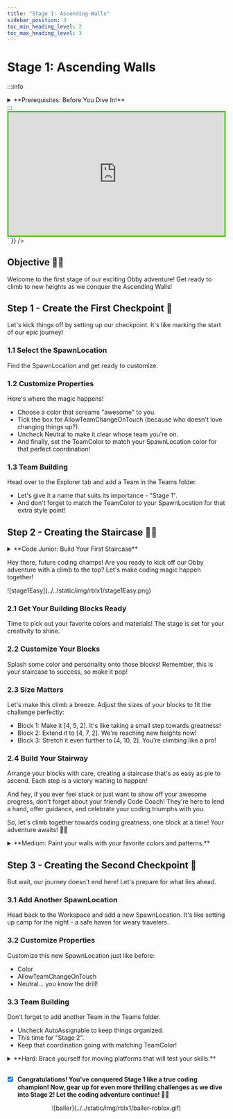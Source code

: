 ```yaml
---
title: "Stage 1: Ascending Walls"
sidebar_position: 3
toc_min_heading_level: 2
toc_max_heading_level: 3
---
```



# Stage 1: Ascending Walls

:::info
<details style={{border:'none'}}>
    <summary>**Prerequisites: Before You Dive In!**</summary>

    Before diving into the excitement of Stage 1, make sure you've completed these fun and essential steps!
    
    **1. Intro**
    
    Did you enjoy the grand introduction to Roblox Part 1: Launch Your Own Obby Game? We hope you're pumped up and ready to embark on this coding adventure!
    
    **2. Setup**
    
    Time to gear up! You've gone through the setup phase, getting everything ready for your Obby journey. From setting up your workspace to getting familiar with the tools, you're all set to unleash your creativity!

    **Now, let's dive into Stage 1 and start building your very own Obby masterpiece! Are you ready? Let's do this! 🎉**
</details>
:::

<br  />

<div dangerouslySetInnerHTML={{
  __html: `
    <div style="padding:56.25% 0 0 0;position:relative;border:3px solid #47c621;">
      <iframe src="https://player.vimeo.com/video/952979949?h=7410beb1a2" frameborder="0" allow="autoplay; fullscreen; picture-in-picture; clipboard-write" style="position:absolute;top:0;left:0;width:100%;height:100%;" title="Roblox Part 1 - Stage 1"></iframe>
    </div>
    <script src="https://player.vimeo.com/api/player.js"></script>
  `
}} />

## Objective 🧐🗿

Welcome to the first stage of our exciting Obby adventure! Get ready to climb to new heights as we conquer the Ascending Walls!

## Step 1 - Create the First Checkpoint 🚩

Let's kick things off by setting up our checkpoint. It's like marking the start of our epic journey!

### 1.1 Select the SpawnLocation
Find the SpawnLocation and get ready to customize.

### 1.2 Customize Properties
Here's where the magic happens!

- Choose a color that screams "awesome" to you.
- Tick the box for AllowTeamChangeOnTouch (because who doesn't love changing things up?).
- Uncheck Neutral to make it clear whose team you're on.
- And finally, set the TeamColor to match your SpawnLocation color for that perfect coordination!

### 1.3 Team Building
Head over to the Explorer tab and add a Team in the Teams folder. 

- Let's give it a name that suits its importance - "Stage 1".
- And don't forget to match the TeamColor to your SpawnLocation for that extra style point!

## Step 2 - Creating the Staircase 📐🏃

<details>
    <summary>**Code Junior: Build Your First Staircase**</summary>

    <div className='image-wrapper'>
        ![stage1CodeJuniors](../../static/img/rblx1/stage1codejuniors.png)
    </div>

    <br  />
    
    **2.1 Gather Your Blocks**

    Start by collecting some basic blocks with your Code Coach's help. Get ready to begin your first building project!


    **2.2 Learn the Basics**

    Work with your Code Coach to understand how to place and adjust blocks. You'll learn how to move, rotate, and position them just right!

    **2.3 Assemble the Stairs**

    Now, put it all together! Arrange your blocks to form a simple staircase. Take it step by step, and soon you'll have your very own staircase ready for adventurers to climb!

</details>

Hey there, future coding champs! Are you ready to kick off our Obby adventure with a climb to the top? Let's make coding magic happen together!

<div className='image-wrapper'>
    ![stage1Easy](../../static/img/rblx1/stage1Easy.png)
</div>

### 2.1 Get Your Building Blocks Ready

Time to pick out your favorite colors and materials! The stage is set for your creativity to shine.

### 2.2 Customize Your Blocks

Splash some color and personality onto those blocks! Remember, this is your staircase to success, so make it pop!

### 2.3 Size Matters

Let's make this climb a breeze. Adjust the sizes of your blocks to fit the challenge perfectly:
- Block 1: Make it [4, 5, 2]. It's like taking a small step towards greatness!
- Block 2: Extend it to [4, 7, 2]. We're reaching new heights now!
- Block 3: Stretch it even further to [4, 10, 2]. You're climbing like a pro!

### 2.4 Build Your Stairway

Arrange your blocks with care, creating a staircase that's as easy as pie to ascend. Each step is a victory waiting to happen!

And hey, if you ever feel stuck or just want to show off your awesome progress, don't forget about your friendly Code Coach! They're here to lend a hand, offer guidance, and celebrate your coding triumphs with you.

So, let's climb together towards coding greatness, one block at a time! Your adventure awaits! 🚀🌟

<details>
    <summary>**Medium: Paint your walls with your favorite colors and patterns.**</summary>

    <div className='image-wrapper'>
        ![stage1Medium](../../static/img/rblx1/stage1Medium.png)
    </div>

    <br  />

    **2.1 Gather Your Blocks**

    Grab those Block Parts and get ready to build!

    **2.2 Customize Away**

    It's your time to shine! Pick your favorite Color and Material for each block. Let your creativity run wild!

    **2.3 Assemble the Stairs**

    Arrange your blocks to form a steep staircase, just waiting for brave adventurers like you to conquer it!
</details>

## Step 3 - Creating the Second Checkpoint 🚩

But wait, our journey doesn't end here! Let's prepare for what lies ahead.

### 3.1 Add Another SpawnLocation

Head back to the Workspace and add a new SpawnLocation. It's like setting up camp for the night - a safe haven for weary travelers.

### 3.2 Customize Properties

Customize this new SpawnLocation just like before:
- Color
- AllowTeamChangeOnTouch
- Neutral... you know the drill!

### 3.3 Team Building

Don't forget to add another Team in the Teams folder.

- Uncheck AutoAssignable to keep things organized.
- This time for "Stage 2".
- Keep that coordination going with matching TeamColor!

<details>
    <summary>**Hard: Brace yourself for moving platforms that will test your skills.**</summary>
    
    **If you want more of a challenge by recreating the video yourself, follow these steps:**

    Hey there, fearless coders! Are you ready to take on the ultimate challenge and show off your coding prowess? Get ready to conquer the Ascending Walls like never before!

    <div dangerouslySetInnerHTML={{
    __html: `
        <div style="padding:56.25% 0 0 0;position:relative;border:3px solid #47c621;">
        <iframe src="https://player.vimeo.com/video/952502252?h=f64bae7761" frameborder="0" allow="autoplay; fullscreen; picture-in-picture; clipboard-write" style="position:absolute;top:0;left:0;width:100%;height:100%;" title="Roblox Part 1 - Stage 1"></iframe>
        </div>
        <script src="https://player.vimeo.com/api/player.js"></script>
    `
    }} />

    **Description**

    We are going to create a script that makes a part in Roblox move up and down between two heights. Here's what we want to accomplish: 

    **Step 1 - Start at a Position:**
    
    The part will start at a certain position. 

    **Step 2 - Move Up and Down:**
    
    The part will move up to a maximum height, then move down to a minimum height, and keep repeating this movement. 

    **Step 3 - Direction Change:**
    
    When the part reaches the maximum height, it will change direction and start moving down. When it reaches the minimum height, it will change direction and start moving up again. 

    **Step 4 - Smooth Movement:**
    
    The part will move smoothly, pausing for a short time during each step of movement. 

    By doing this, the part will continuously move up and down in a loop, creating a nice animation effect. 

    <br  />

    **Instructions and Code Logic** 

    **Step 1 - Set Up Starting Variables:**

    - Create a variable to hold the part by setting it to the `Parent` of the script. 

    - Make a variable to remember the starting position of the part. 

    - Create variables for the highest point (`maxHeight`), lowest point (`minHeight`), and how fast it moves (`speed`). 

    - Create a true/false variable (`goingUp`) to know if the part is moving up, starting with `true`. 

    **Step 2 - Make an Infinite Loop:**

    - Use a loop that runs forever. In Lua, this is done with `while true do`. 

    **Step 3 - Check the Direction:**

    - Inside the loop, use an `if` statement to see if the part is moving up. This is checked using the `goingUp` variable. 

    **Step 4 - Move the Part Up:**

    - If `goingUp` is `true`, change the part's position to move it up. Use a vector to do this. 

    - Specifically, add to the Y-coordinate by the speed value. 

    **Step 5 - Check Maximum Height:**

    - After moving the part up, check if the part's Y-coordinate has reached or gone above the `maxHeight`. 

    - If it has, set `goingUp` to `false` to start moving down. 

    **Step 6 - Move the Part Down:**

    - If `goingUp` is `false`, change the part's position to move it down. Use a vector to do this. 

    - Specifically, subtract from the Y-coordinate by the speed value. 

    **Step 7 - Check Minimum Height:**

    - After moving the part down, check if the part's Y-coordinate has reached or gone below the `minHeight`. 

    - If it has, set `goingUp` to `true` to start moving up again. 

    **Step 8 - Pause the Loop:**

    - Use the `wait` function to pause the loop for a short time, like 0.1 seconds, before repeating the loop. 

    <br  />

    **Putting It All Together**

    - Start by setting up your starting variables. 

    - Create an infinite loop using `while true do`. 

    - Inside the loop, use an `if` statement to check the direction (`goingUp`). 

    - If `goingUp` is `true`, move the part up by adding to its Y-coordinate using a vector. 

    - Check if the part's Y position has reached the maximum height. If it has, set `goingUp` to `false`. 

    - If `goingUp` is `false`, move the part down by subtracting from its Y-coordinate using a vector. 

    - Check if the part's Y position has reached the minimum height. If it has, set `goingUp` to `true`. 

    - Use the `wait` function to pause the loop for a short time. 

    - Repeat the loop to keep the part moving up and down. 

    {/* <br  />

    **Extra Points Challenge:**

    Feeling confident? Copy your completed script and paste it into the other walls. Can you conquer the Stage without needing any help from your Code Coach? Show off your skills and aim for that perfect run!

    And remember, even superheroes need a little help sometimes. Don't hesitate to ask your Code Coach if you need a guiding hand. But hey, if you can tackle this challenge on your own, you'll earn some serious coding bragging rights!

    So, gear up, brave coders, and get ready to tackle the moving platforms of **Stage 1 - Hard**! Your coding adventure awaits! 🚀💻 */}
</details>

<br  />

- [x] **Congratulations! You've conquered Stage 1 like a true coding champion! Now, gear up for even more thrilling challenges as we dive into Stage 2! Let the coding adventure continue! 🚀🎉**

<div align='center'>
    ![baller](../../static/img/rblx1/baller-roblox.gif)
</div>

<div align='center'>
    <ReactAudioPlayer
        src={audioFile}
        controls
    />
</div>